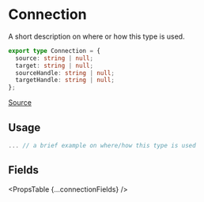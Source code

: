 
# Connection

A short description on where or how this type is used.

```ts
export type Connection = {
  source: string | null;
  target: string | null;
  sourceHandle: string | null;
  targetHandle: string | null;
};
```

[Source](https://github.com/wbkd/react-flow/blob/b6ac43ba4546a15329968f638968b9be3aa87040/packages/system/src/types/general.ts#L24C1-L29C3)

## Usage

```ts
... // a brief example on where/how this type is used
```

## Fields

<PropsTable {...connectionFields} />
